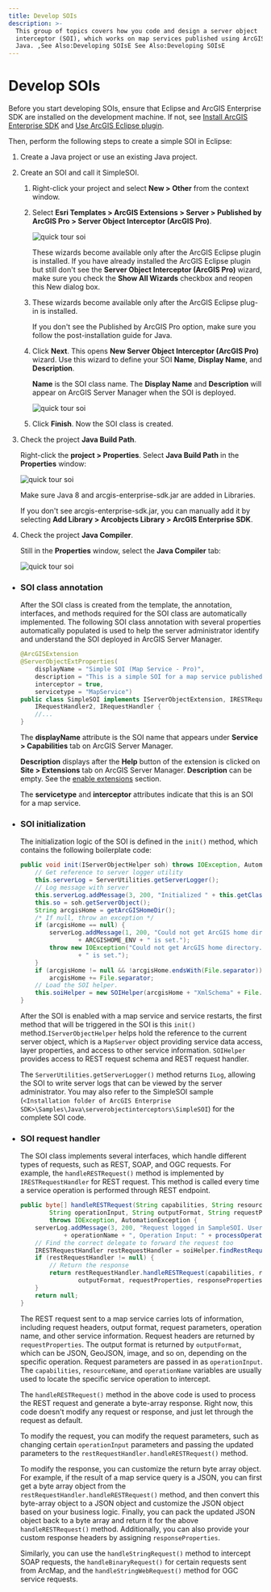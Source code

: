 ```yaml
---
title: Develop SOIs
description: >-
  This group of topics covers how you code and design a server object
  interceptor (SOI), which works on map services published using ArcGIS Pro, in
  Java. ,See Also:Developing SOIsE See Also:Developing SOIsE
---
```


# Develop SOIs

Before you start developing SOIs, ensure that Eclipse and ArcGIS Enterprise SDK are installed on the development machine. If not, see [Install ArcGIS Enterprise SDK](../legacy-install-arcgis-enterprise-sdk/) and [Use ArcGIS Eclipse plugin](../legacy-use-arcgis-eclipse-plugin/).  

Then, perform the following steps to create a simple SOI in Eclipse:  

1.  Create a Java project or use an existing Java project.  

2.  Create an SOI and call it SimpleSOI.  

    1.  Right-click your project and select **New > Other** from the context window.

    2.  Select **Esri Templates > ArcGIS Extensions > Server > Published by ArcGIS Pro > Server Object Interceptor (ArcGIS Pro)**.

        ![](./bitmaps/javaquicktour1.png "quick tour soi")  

		These wizards become available only after the ArcGIS Eclipse plugin is installed. If you have already installed the ArcGIS Eclipse plugin but still don't see the **Server Object Interceptor (ArcGIS Pro)** wizard, make sure you check the **Show All Wizards** checkbox and reopen this New dialog box.

    3.  These wizards become available only after the ArcGIS Eclipse plug-in is installed.  

        If you don't see the Published by ArcGIS Pro option, make sure you follow the post-installation guide for Java.  

    4.  Click **Next**. This opens **New Server Object Interceptor (ArcGIS Pro)** wizard. Use this wizard to define your SOI **Name**, **Display Name**, and **Description**.  

        **Name** is the SOI class name. The **Display Name** and **Description** will appear on ArcGIS Server Manager when the SOI is deployed.  

        ![](./bitmaps/javaquicktour2.png "quick tour soi")  

    5.  Click **Finish**. Now the SOI class is created.  

3.  Check the project **Java Build Path**.  

    Right-click the **project > Properties**. Select **Java Build Path** in the **Properties** window:  

    ![](./bitmaps/javaquicktour3.png "quick tour soi")  

    Make sure Java 8 and arcgis-enterprise-sdk.jar are added in Libraries.  

    If you don't see arcgis-enterprise-sdk.jar, you can manually add it by selecting **Add Library > Arcobjects Library > ArcGIS Enterprise SDK**.  

4.  Check the project **Java Compiler**.  

    Still in the **Properties** window, select the **Java Compiler** tab:  

    ![](./bitmaps/javaquicktour4.png "quick tour soi")  

-   ### SOI class annotation

    After the SOI class is created from the template, the annotation, interfaces, and methods required for the SOI class are automatically implemented. The following SOI class annotation with several properties automatically populated is used to help the server administrator identify and understand the SOI deployed in ArcGIS Server Manager.  

    ```java
	@ArcGISExtension 
	@ServerObjectExtProperties(
		displayName = "Simple SOI (Map Service - Pro)", 
		description = "This is a simple SOI for a map service published from ArcGIS Pro.",
		interceptor = true, 
		servicetype = "MapService") 
	public class SimpleSOI implements IServerObjectExtension, IRESTRequestHandler, IWebRequestHandler, 
		IRequestHandler2, IRequestHandler { 
		//... 
	} 
    ```

    The **displayName** attribute is the SOI name that appears under **Service > Capabilities** tab on ArcGIS Server Manager.  

    **Description** displays after the **Help** button of the extension is clicked on **Site > Extensions** tab on ArcGIS Server Manager. **Description** can be empty. See the [enable extensions](../enable-extensions-java/) section.  

    The **servicetype** and **interceptor** attributes indicate that this is an SOI for a map service.  

-   ### SOI initialization

    The initialization logic of the SOI is defined in the `init()` method, which contains the following boilerplate code:  

    ```java
	public void init(IServerObjectHelper soh) throws IOException, AutomationException { 
		// Get reference to server logger utility 
		this.serverLog = ServerUtilities.getServerLogger(); 
		// Log message with server 
		this.serverLog.addMessage(3, 200, "Initialized " + this.getClass().getName() + " SOI."); 
		this.so = soh.getServerObject(); 
		String arcgisHome = getArcGISHomeDir(); 
		/* If null, throw an exception */ 
		if (arcgisHome == null) { 
			serverLog.addMessage(1, 200, "Could not get ArcGIS home directory. Check if environment variable " 
					+ ARCGISHOME_ENV + " is set."); 
			throw new IOException("Could not get ArcGIS home directory. Check if environment variable " + ARCGISHOME_ENV 
					+ " is set."); 
		} 
		if (arcgisHome != null && !arcgisHome.endsWith(File.separator)) 
			arcgisHome += File.separator; 
		// Load the SOI helper.     
		this.soiHelper = new SOIHelper(arcgisHome + "XmlSchema" + File.separator + "MapServer.wsdl"); 
	} 
    ```

    After the SOI is enabled with a map service and service restarts, the first method that will be triggered in the SOI is this `init()` method.`IServerObjectHelper` helps hold the reference to the current server object, which is a `MapServer` object providing service data access, layer properties, and access to other service information. `SOIHelper` provides access to REST request schema and REST request handler.  

    The `ServerUtilities.getServerLogger()` method returns `ILog`, allowing the SOI to write server logs that can be viewed by the server administrator. You may also refer to the SimpleSOI sample (`<Installation folder of ArcGIS Enterprise SDK>\Samples\Java\serverobjectinterceptors\SimpleSOI`) for the complete SOI code.  


-   ### SOI request handler

    The SOI class implements several interfaces, which handle different types of requests, such as REST, SOAP, and OGC requests. For example, the `handleRESTRequest()` method is implemented by `IRESTRequestHandler` for REST request. This method is called every time a service operation is performed through REST endpoint.  

    ```java
    public byte[] handleRESTRequest(String capabilities, String resourceName, String operationName, 
            String operationInput, String outputFormat, String requestProperties, String[] responseProperties) 
            throws IOException, AutomationException { 
        serverLog.addMessage(3, 200, "Request logged in SampleSOI. User: " + getLoggedInUserName() + ", Operation: "
                + operationName + ", Operation Input: " + processOperationInput(operationInput));
        // Find the correct delegate to forward the request too 
        IRESTRequestHandler restRequestHandler = soiHelper.findRestRequestHandlerDelegate(so);
        if (restRequestHandler != null) {
            // Return the response 
            return restRequestHandler.handleRESTRequest(capabilities, resourceName, operationName, operationInput,
                    outputFormat, requestProperties, responseProperties);
        }
        return null;
    } 
    ```

    The REST request sent to a map service carries lots of information, including request headers, output format, request parameters, operation name, and other service information. Request headers are returned by `requestProperties`. The output format is returned by `outputFormat`, which can be JSON, GeoJSON, image, and so on, depending on the specific operation. Request parameters are passed in as `operationInput`. The `capabilities`, `resourceName`, and `operationName` variables are usually used to locate the specific service operation to intercept.  

    The `handleRESTRequest()` method in the above code is used to process the REST request and generate a byte-array response. Right now, this code doesn't modify any request or response, and just let through the request as default.  

    To modify the request, you can modify the request parameters, such as changing certain `operationInput` parameters and passing the updated parameters to the `restRequestHandler.handleRESTRequest()` method.  

    To modify the response, you can customize the return byte array object. For example, if the result of a map service query is a JSON, you can first get a byte array object from the `restRequestHandler.handleRESTRequest()` method, and then convert this byte-array object to a JSON object and customize the JSON object based on your business logic. Finally, you can pack the updated JSON object back to a byte array and return it for the above `handleRESTRequest()` method. Additionally, you can also provide your custom response headers by assigning `responseProperties`.  

    Similarly, you can use the `handleStringRequest()` method to intercept SOAP requests, the `handleBinaryRequest()` for certain requests sent from ArcMap, and the `handleStringWebRequest()` method for OGC service requests.  

